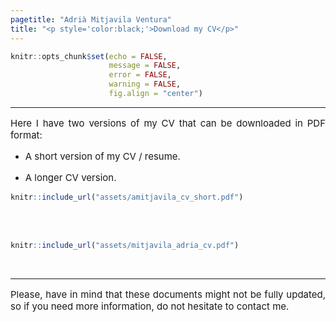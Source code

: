 ```yaml
---
pagetitle: "Adrià Mitjavila Ventura"
title: "<p style='color:black;'>Download my CV</p>"
---
```


```r
knitr::opts_chunk$set(echo = FALSE,
                      message = FALSE,
                      error = FALSE,
                      warning = FALSE, 
                      fig.align = "center")
```

***

<p style='font-size:15px;' align='justify'>Here I have two versions of my CV that can be downloaded in PDF format:</p>

* <p style='font-size:15px;' align='justify'>A short version of my CV / resume.</p>
* <p style='font-size:15px;' align='justify'>A longer CV version.</p>

```r
knitr::include_url("assets/amitjavila_cv_short.pdf")
```

<br><br>

```r
knitr::include_url("assets/mitjavila_adria_cv.pdf")
```

<br>

***

<p style='font-size:15px;' align='justify'> Please, have in mind that these documents might not be fully updated, so if you need more information, do not hesitate to contact me.</p>
